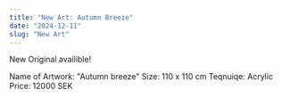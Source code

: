 ```yaml
---
title: "New Art: Autumn Breeze"
date: "2024-12-11"
slug: "New Art"
---
```


New Original availible!

Name of Artwork: "Autumn breeze"
Size: 110 x 110 cm
Teqnuiqe: Acrylic
Price: 12000 SEK
